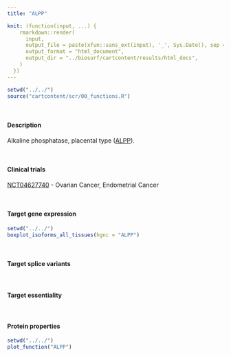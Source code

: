 ```yaml
---
title: "ALPP"

knit: (function(input, ...) {
    rmarkdown::render(
      input,
      output_file = paste(xfun::sans_ext(input), '_', Sys.Date(), sep = ""),
      output_format = "html_document",
      output_dir = "../biosurf/cartcontent/results/html_docs",
    )
  })
---
```


```r
setwd("../../")
source("cartcontent/scr/00_functions.R")
```

<br>

#### Description
Alkaline phosphatase, placental type ([ALPP](https://www.uniprot.org/uniprot/P05187)). 

<br> 

#### Clinical trials 

[NCT04627740](https://clinicaltrials.gov/ct2/show/NCT04627740) - Ovarian Cancer, Endometrial Cancer

<br>

#### Target gene expression

```r
setwd("../../")
boxplot_isoforms_all_tissues(hgnc = "ALPP")
```

<br>

#### Target splice variants

<br>

#### Target essentiality

<br>

#### Protein properties
```r
setwd("../../")
plot_function("ALPP")
```

